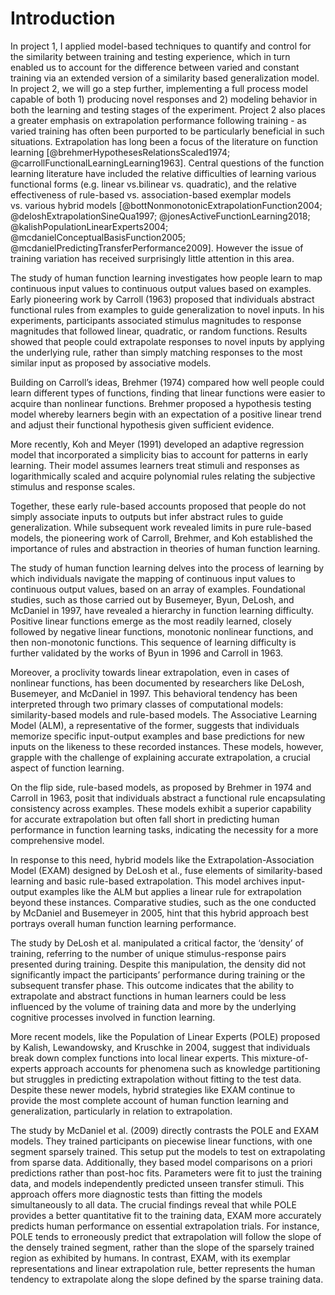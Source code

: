 
# Introduction

In project 1, I applied model-based techniques to quantify and control for the similarity between training and testing experience, which in turn enabled us to account for the difference between varied and constant training via an extended version of a similarity based generalization model. In project 2, we will go a step further, implementing a full process model capable of both 1) producing novel responses and 2) modeling behavior in both the learning and testing stages of the experiment. Project 2 also places a greater emphasis on extrapolation performance following training - as varied training has often been purported to be particularly beneficial in such situations. Extrapolation has long been a focus of the literature on function learning [@brehmerHypothesesRelationsScaled1974; @carrollFunctionalLearningLearning1963]. Central questions of the function learning literature have included the relative difficulties of learning various functional forms (e.g. linear vs.bilinear vs. quadratic), and the relative effectiveness of rule-based vs. association-based exemplar models vs. various hybrid models [@bottNonmonotonicExtrapolationFunction2004; @deloshExtrapolationSineQua1997; @jonesActiveFunctionLearning2018; @kalishPopulationLinearExperts2004; @mcdanielConceptualBasisFunction2005; @mcdanielPredictingTransferPerformance2009]. However the issue of training variation has received surprisingly little attention in this area.

The study of human function learning investigates how people learn to map continuous input values to continuous output values based on examples. Early pioneering work by Carroll (1963) proposed that individuals abstract functional rules from examples to guide generalization to novel inputs. In his experiments, participants associated stimulus magnitudes to response magnitudes that followed linear, quadratic, or random functions. Results showed that people could extrapolate responses to novel inputs by applying the underlying rule, rather than simply matching responses to the most similar input as proposed by associative models.

Building on Carroll's ideas, Brehmer (1974) compared how well people could learn different types of functions, finding that linear functions were easier to acquire than nonlinear functions. Brehmer proposed a hypothesis testing model whereby learners begin with an expectation of a positive linear trend and adjust their functional hypothesis given sufficient evidence.

More recently, Koh and Meyer (1991) developed an adaptive regression model that incorporated a simplicity bias to account for patterns in early learning. Their model assumes learners treat stimuli and responses as logarithmically scaled and acquire polynomial rules relating the subjective stimulus and response scales.

Together, these early rule-based accounts proposed that people do not simply associate inputs to outputs but infer abstract rules to guide generalization. While subsequent work revealed limits in pure rule-based models, the pioneering work of Carroll, Brehmer, and Koh established the importance of rules and abstraction in theories of human function learning.



The study of human function learning delves into the process of learning by which individuals navigate the mapping of continuous input values to continuous output values, based on an array of examples. Foundational studies, such as those carried out by Busemeyer, Byun, DeLosh, and McDaniel in 1997, have revealed a hierarchy in function learning difficulty. Positive linear functions emerge as the most readily learned, closely followed by negative linear functions, monotonic nonlinear functions, and then non-monotonic functions. This sequence of learning difficulty is further validated by the works of Byun in 1996 and Carroll in 1963.

Moreover, a proclivity towards linear extrapolation, even in cases of nonlinear functions, has been documented by researchers like DeLosh, Busemeyer, and McDaniel in 1997. This behavioral tendency has been interpreted through two primary classes of computational models: similarity-based models and rule-based models. The Associative Learning Model (ALM), a representative of the former, suggests that individuals memorize specific input-output examples and base predictions for new inputs on the likeness to these recorded instances. These models, however, grapple with the challenge of explaining accurate extrapolation, a crucial aspect of function learning.

On the flip side, rule-based models, as proposed by Brehmer in 1974 and Carroll in 1963, posit that individuals abstract a functional rule encapsulating consistency across examples. These models exhibit a superior capability for accurate extrapolation but often fall short in predicting human performance in function learning tasks, indicating the necessity for a more comprehensive model.

In response to this need, hybrid models like the Extrapolation-Association Model (EXAM) designed by DeLosh et al., fuse elements of similarity-based learning and basic rule-based extrapolation. This model archives input-output examples like the ALM but applies a linear rule for extrapolation beyond these instances. Comparative studies, such as the one conducted by McDaniel and Busemeyer in 2005, hint that this hybrid approach best portrays overall human function learning performance.

The study by DeLosh et al. manipulated a critical factor, the 'density' of training, referring to the number of unique stimulus-response pairs presented during training. Despite this manipulation, the density did not significantly impact the participants' performance during training or the subsequent transfer phase. This outcome indicates that the ability to extrapolate and abstract functions in human learners could be less influenced by the volume of training data and more by the underlying cognitive processes involved in function learning.

More recent models, like the Population of Linear Experts (POLE) proposed by Kalish, Lewandowsky, and Kruschke in 2004, suggest that individuals break down complex functions into local linear experts. This mixture-of-experts approach accounts for phenomena such as knowledge partitioning but struggles in predicting extrapolation without fitting to the test data. Despite these newer models, hybrid strategies like EXAM continue to provide the most complete account of human function learning and generalization, particularly in relation to extrapolation.

The study by McDaniel et al. (2009) directly contrasts the POLE and EXAM models. They trained participants on piecewise linear functions, with one segment sparsely trained. This setup put the models to test on extrapolating from sparse data. Additionally, they based model comparisons on a priori predictions rather than post-hoc fits. Parameters were fit to just the training data, and models independently predicted unseen transfer stimuli. This approach offers more diagnostic tests than fitting the models simultaneously to all data. The crucial findings reveal that while POLE provides a better quantitative fit to the training data, EXAM more accurately predicts human performance on essential extrapolation trials. For instance, POLE tends to erroneously predict that extrapolation will follow the slope of the densely trained segment, rather than the slope of the sparsely trained region as exhibited by humans. In contrast, EXAM, with its exemplar representations and linear extrapolation rule, better represents the human tendency to extrapolate along the slope defined by the sparse training data.